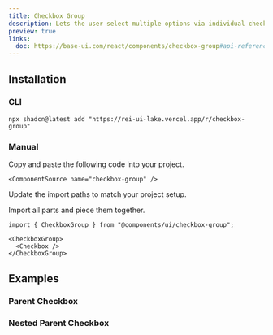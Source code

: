 ```yaml
---
title: Checkbox Group
description: Lets the user select multiple options via individual checkboxes.
preview: true
links:
  doc: https://base-ui.com/react/components/checkbox-group#api-reference
---
```


<ComponentTabs name="checkbox-group-demo" />

## Installation

### CLI

```package-install
npx shadcn@latest add "https://rei-ui-lake.vercel.app/r/checkbox-group"
```

### Manual

<Steps>

  <Step>
    Copy and paste the following code into your project.

    <ComponentSource name="checkbox-group" />

  </Step>
  
  <Step>Update the import paths to match your project setup.</Step>

</Steps>

Import all parts and piece them together.

```tsx
import { CheckboxGroup } from "@components/ui/checkbox-group";
```

```tsx
<CheckboxGroup>
  <Checkbox />
</CheckboxGroup>
```

## Examples

### Parent Checkbox

<ComponentTabs name="checkbox-group-parent" />

### Nested Parent Checkbox

<ComponentTabs name="checkbox-group-nested-parent" />
